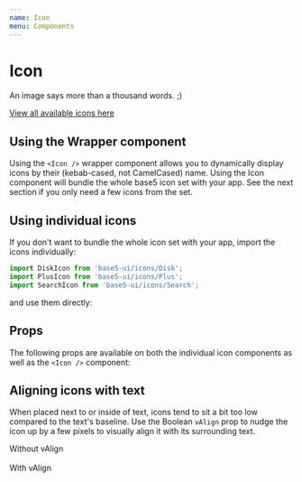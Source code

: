 ```yaml
---
name: Icon
menu: Components
---
```



# Icon

An image says more than a thousand words. ;)

[View all available icons here](/src-icons-readme)

## Using the Wrapper component

Using the `<Icon />` wrapper component allows you to dynamically display icons by their (kebab-cased, not CamelCased) name. Using the Icon component will bundle the whole base5 icon set with your app. See the next section if you only need a few icons from the set.

<Playground>
	<Icon name="disk" />
	<Icon name="plus" />
	<Icon name="search" />
</Playground>

## Using individual icons

If you don't want to bundle the whole icon set with your app, import the icons individually:

```js
import DiskIcon from 'base5-ui/icons/Disk';
import PlusIcon from 'base5-ui/icons/Plus';
import SearchIcon from 'base5-ui/icons/Search';
```

and use them directly:

<Playground>
	<DiskIcon />
	<PlusIcon />
	<SearchIcon />
</Playground>

## Props

The following props are available on both the individual icon components as well as the `<Icon />` component:

<Props of={Icon} />

## Aligning icons with text

When placed next to or inside of text, icons tend to sit a bit too low compared to the text's baseline. Use the Boolean `vAlign` prop to nudge the icon up by a few pixels to visually align it with its surrounding text.

<Playground>
	<PlusIcon /> Without vAlign
	<br />
	<br />
	<PlusIcon vAlign /> With vAlign
</Playground>
